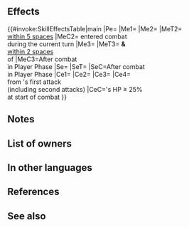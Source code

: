 {{Weapon Infobox
|tagid=SID_野花の花嫁の大剣
|intID=4151
|image=wep_sw177
|exclusive=1
|weaponType=Sword
|cost=400
|might=16
|range=1
|cooldown=-1
|effect=Enables【Canto (Rem. +1)】.<br>Accelerates Special trigger (cooldown count-1).<br><br>If unit has entered combat during the current turn, allies within 5 spaces of unit can move to a space within 2 spaces of unit.<br><br>If unit initiates combat or is within 2 spaces of an ally, grants Atk/Spd/Def/Res+5 to unit, grants bonus to unit's Atk/Spd/Def/Res = 15% of unit's Spd at start of combat, deals damage = 20% of unit's Spd (excluding area-of-effect Specials), and reduces damage from foe's first attack by X% during combat (if it is unit's first combat initiated by unit or first combat initiated by foe that turn, X = 80; otherwise, X = 40; "first attack" normally means only the first strike; for effects that grant "unit attacks twice," it means the first and second strikes).<br><br>If unit initiates combat, deals 10 damage to target and foes within 2 spaces of target after combat, and inflicts【Share Spoils】on target through its next action.<br><br>【Canto (Rem. +1)】<br>After an attack, Assist skill, or structure destruction, unit can move again.<br><br>The distance of the movement is the remaining movement the unit had before the actions listed above + 1 (If unit used a movement skill that warps them, the remainder is 0). (Once per turn. Only highest value applied. Does not stack.)<br><br>【Share Spoils】<br>Inflicts Atk/Spd/Def/Res-5 on unit during combat and neutralizes "reduces damage by X%" effects from unit's non-Special skills (excluding area-of-effect Specials). If foe initiates combat and if unit is defeated in combat, grants another action to that foe after combat (this effect has priority over other similar effects, including Time Is Light; in such cases, these other similar effects are treated as not having triggered).
|required=Silver Sword
|properties=
}}
==Effects==
{{#invoke:SkillEffectsTable|main
|Pe={{Eft|Accelerates Special}}
|Me1={{Eft|Canto|Rem. +1}}
|Me2={{Eft|Warp|[[within 2 spaces]] of {{Tgt|Unit}}}}
|MeT2={{Tgt|Allies}}<br>[[within 5 spaces]]
|MeC2={{Tgt|Unit}} entered combat<br>during the current turn
|Me3={{Eft|Damage|10}}
|MeT3={{Tgt|Target Foe}} '''&''' {{Tgt|Foes}}<br>[[within 2 spaces]]<br>of {{Tgt|Target Foe}}
|MeC3=After combat<br>in Player Phase
|Se={{SEt|Share Spoils}}
|SeT={{Tgt|Foe}}
|SeC=After combat<br>in Player Phase
|Ce1={{Eft|Temporary buffs|Atk/Spd/Def/Res|5}}
|Ce2={{Eft|Temporary buffs|Atk/Spd/Def/Res|15% of {{Tgt|Unit}}'s Spd<br>at start of combat}}
|Ce3={{Eft|Damage Boost|20% of {{Tgt|Unit}}'s Spd}}
|Ce4={{Eft|Damage Reduction|2=(80% in first combat of<br>Both Phases; else X = 40%)}}<br>from {{Tgt|Foe}}'s first attack<br>(including second attacks)
|CeC={{Tgt|Unit}}'s HP ≥ 25%<br>at start of combat
}}
==Notes==
{{Canto|Rem. +1}}
{{Warp interaction}}
{{Temporary buffs}}
{{At start of combat}}
{{DamageBoost}}
{{DamagePercentageReduction}}
{{IfUnitInitiates}}
{{After combat note}}
{{Out of combat damage}}
{{Share Spoils}}
==List of owners==
{{Skill Hero List}}
==In other languages==
{{OtherLanguages
|japanese=野花の花嫁の大剣
|german=Blumenschwert
|spanishEU=Ramillete afilado
|spanishLA=Ramillete afilado
|french=Fer sauvage
|italian=Spada floreale
|chineseTW=野花新娘的大劍
|portuguese=Gume florido
}}
==References==
<references/>
==See also==
{{See also skills|cond=Description LIKE '%entered combat%move to a space within 2 spaces of unit%' OR Description LIKE '%of unit_s Spd at start of combat%' AND Exclusive='1'}}
{{Weapons Navbox}}